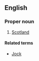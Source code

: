 ==English==

===Proper noun===
{{en-proper noun}}

# {{pejorative}} [[Scotland]]

====Related terms====
* [[Jock]]